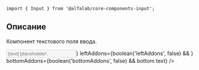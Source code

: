 


<Meta title='Компоненты|Input' component={Input} />

<Title>
    Input ({name}@{version})
</Title>

```tsx
import { Input } from '@alfalab/core-components-input';
```

## Описание

Компонент текстового поля ввода.

<Story name='Песочница'>
    <Input
        type={select(
            'type',
            ['number', 'card', 'email', 'money', 'password', 'tel', 'text'],
            'text',
        )}
        block={boolean('block', false)}
        size={select('size', ['s', 'm', 'l'], 's')}
        disabled={boolean('disabled', false)}
        placeholder={text('placeholder', '')}
        label={text('label', '')}
        hint={text('hint', '')}
        error={text('error', '')}
        rightAddons={boolean('rightAddons', false) && !text('error') && <Icon />}
        leftAddons={boolean('leftAddons', false) && <Icon />}
        bottomAddons={boolean('bottomAddons', false) && <span>bottom text</span>}
    />
</Story>

<Props of={Input} />
